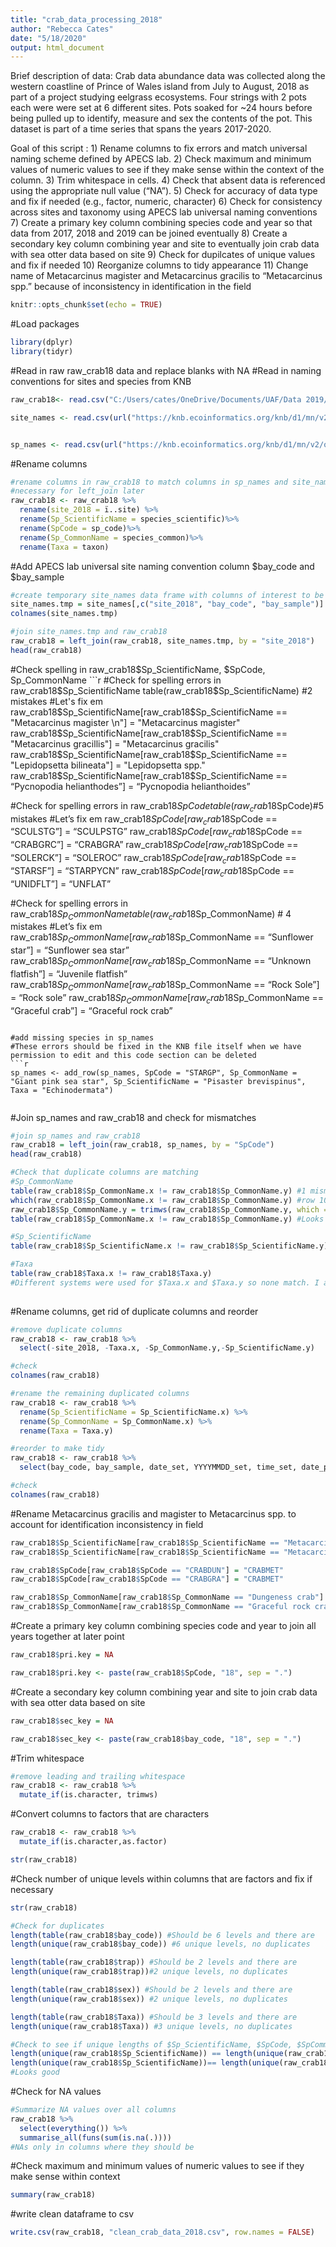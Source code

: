 ---
title: "crab_data_processing_2018"
author: "Rebecca Cates"
date: "5/18/2020"
output: html_document
---
Brief description of data:
Crab data abundance data was collected along the western coastline of Prince of Wales island from July to August, 2018 as part of a project studying eelgrass ecosystems. Four strings with 2 pots each were were set at 6 different sites. Pots soaked for ~24 hours before being pulled up to identify, measure and sex the contents of the pot. This dataset is part of a time series that spans the years 2017-2020. 

Goal of this script :
1) Rename columns to fix errors and match universal naming scheme defined by APECS lab. 
2) Check maximum and minimum values of numeric values to see if they make sense within the context of      the column.
3) Trim whitespace in cells.
4) Check that absent data is referenced using the appropriate null value ("NA").
5) Check for accuracy of data type and fix if needed (e.g., factor, numeric, character)
6) Check for consistency across sites and taxonomy using APECS lab universal naming conventions
7) Create a primary key column combining species code and year so that data from 2017, 2018 and 2019 can    be joined eventually
8) Create a secondary key column combining year and site to eventually join crab data with sea otter       data based on site
9) Check for dupilcates of unique values and fix if needed
10) Reorganize columns to tidy appearance
11) Change name of Metacarcinus magister and Metacarcinus gracilis to "Metacarcinus spp." because of inconsistency in identification in the field

```{r setup, include=FALSE}
knitr::opts_chunk$set(echo = TRUE)
```

#Load packages
```{r warning=FALSE}
library(dplyr)
library(tidyr)
```

#Read in raw raw_crab18 data and replace blanks with NA
#Read in naming conventions for sites and species from KNB
```{r}
raw_crab18<- read.csv("C:/Users/cates/OneDrive/Documents/UAF/Data 2019/Crab/raw_crab_data_2018.csv", header = TRUE, stringsAsFactors = FALSE, na.strings=c("","NA")) #eventually source from KNB

site_names <- read.csv(url("https://knb.ecoinformatics.org/knb/d1/mn/v2/object/urn%3Auuid%3Ac9c99ce9-fbdd-4879-a2c9-c90448cdba7b", method = "libcurl"),stringsAsFactors = FALSE)


sp_names <- read.csv(url("https://knb.ecoinformatics.org/knb/d1/mn/v2/object/urn%3Auuid%3A08b8bcd1-3451-4a3a-a9ee-f3ad8b1a437e", method = "libcurl"),stringsAsFactors = FALSE)

```

#Rename columns
```{r}
#rename columns in raw_crab18 to match columns in sp_names and site_names
#necessary for left_join later
raw_crab18 <- raw_crab18 %>% 
  rename(site_2018 = ï..site) %>% 
  rename(Sp_ScientificName = species_scientific)%>% 
  rename(SpCode = sp_code)%>% 
  rename(Sp_CommonName = species_common)%>% 
  rename(Taxa = taxon)

```

#Add APECS lab universal site naming convention column $bay_code and $bay_sample
```{r}

#create temporary site_names data frame with columns of interest to be joined with raw_crab2017 dataframe
site_names.tmp = site_names[,c("site_2018", "bay_code", "bay_sample")]
colnames(site_names.tmp)

#join site_names.tmp and raw_crab18
raw_crab18 = left_join(raw_crab18, site_names.tmp, by = "site_2018")
head(raw_crab18)

```

#Check spelling in raw_crab18$Sp_ScientificName, $SpCode, Sp_CommonName
```{r}
#Check for spelling errors in raw_crab18$Sp_ScientificName
table(raw_crab18$Sp_ScientificName)
#2 mistakes
#Let's fix em
raw_crab18$Sp_ScientificName[raw_crab18$Sp_ScientificName == "Metacarcinus magister \n"]  = "Metacarcinus magister"
raw_crab18$Sp_ScientificName[raw_crab18$Sp_ScientificName == "Metacarcinus gracillis"]  = "Metacarcinus gracilis"
raw_crab18$Sp_ScientificName[raw_crab18$Sp_ScientificName == "Lepidopsetta bilineata"]  = "Lepidopsetta spp."
raw_crab18$Sp_ScientificName[raw_crab18$Sp_ScientificName == "Pycnopodia helianthodes"]  = "Pycnopodia helianthoides"


#Check for spelling errors in raw_crab18$SpCode
table(raw_crab18$SpCode)#5 mistakes
#Let's fix em
raw_crab18$SpCode[raw_crab18$SpCode == "SCULSTG"]  = "SCULPSTG"
raw_crab18$SpCode[raw_crab18$SpCode == "CRABGRC"]  = "CRABGRA"
raw_crab18$SpCode[raw_crab18$SpCode == "SOLERCK"]  = "SOLEROC"
raw_crab18$SpCode[raw_crab18$SpCode == "STARSF"]  = "STARPYCN"
raw_crab18$SpCode[raw_crab18$SpCode == "UNIDFLT"]  = "UNFLAT"


#Check for spelling errors in raw_crab18$Sp_CommonName
table(raw_crab18$Sp_CommonName) # 4 mistakes
#Let's fix em
raw_crab18$Sp_CommonName[raw_crab18$Sp_CommonName == "Sunflower star"]  = "Sunflower sea star"
raw_crab18$Sp_CommonName[raw_crab18$Sp_CommonName == "Unknown flatfish"]  = "Juvenile flatfish"
raw_crab18$Sp_CommonName[raw_crab18$Sp_CommonName == "Rock Sole"]  = "Rock sole"
raw_crab18$Sp_CommonName[raw_crab18$Sp_CommonName == "Graceful crab"]  = "Graceful rock crab"

```

#add missing species in sp_names
#These errors should be fixed in the KNB file itself when we have permission to edit and this code section can be deleted
```{r}
sp_names <- add_row(sp_names, SpCode = "STARGP", Sp_CommonName = "Giant pink sea star", Sp_ScientificName = "Pisaster brevispinus", Taxa = "Echinodermata") 


```

#Join sp_names and raw_crab18 and check for mismatches
```{r}
#join sp_names and raw_crab18
raw_crab18 = left_join(raw_crab18, sp_names, by = "SpCode")
head(raw_crab18)

#Check that duplicate columns are matching
#Sp_CommonName
table(raw_crab18$Sp_CommonName.x != raw_crab18$Sp_CommonName.y) #1 mismatched
which(raw_crab18$Sp_CommonName.x != raw_crab18$Sp_CommonName.y) #row 108
raw_crab18$Sp_CommonName.y = trimws(raw_crab18$Sp_CommonName.y, which = c("both", "left", "right"))
table(raw_crab18$Sp_CommonName.x != raw_crab18$Sp_CommonName.y) #Looks good

#Sp_ScientificName
table(raw_crab18$Sp_ScientificName.x != raw_crab18$Sp_ScientificName.y) #Looks good

#Taxa
table(raw_crab18$Taxa.x != raw_crab18$Taxa.y) 
#Different systems were used for $Taxa.x and $Taxa.y so none match. I am keeping $Taxa.y in the cleaned dataset
    
```

#Rename columns, get rid of duplicate columns and reorder
```{r}
#remove duplicate columns
raw_crab18 <- raw_crab18 %>% 
  select(-site_2018, -Taxa.x, -Sp_CommonName.y,-Sp_ScientificName.y)

#check
colnames(raw_crab18)

#rename the remaining duplicated columns
raw_crab18 <- raw_crab18 %>% 
  rename(Sp_ScientificName = Sp_ScientificName.x) %>% 
  rename(Sp_CommonName = Sp_CommonName.x) %>% 
  rename(Taxa = Taxa.y)

#reorder to make tidy
raw_crab18 <- raw_crab18 %>% 
  select(bay_code, bay_sample, date_set, YYYYMMDD_set, time_set, date_pulled, YYYYMMDD_pulled, time_pulled, time_soak_hr, trap, string, Sp_CommonName, Sp_ScientificName, SpCode, Taxa, carapace_width_mm, sex, fork_length_mm, unmeasured, notes)

#check
colnames(raw_crab18)

```

#Rename Metacarcinus gracilis and magister to Metacarcinus spp. to account for identification inconsistency in field
```{r}
raw_crab18$Sp_ScientificName[raw_crab18$Sp_ScientificName == "Metacarcinus magister"] = "Metacarcinus spp."
raw_crab18$Sp_ScientificName[raw_crab18$Sp_ScientificName == "Metacarcinus gracilis"] = "Metacarcinus spp."

raw_crab18$SpCode[raw_crab18$SpCode == "CRABDUN"] = "CRABMET"
raw_crab18$SpCode[raw_crab18$SpCode == "CRABGRA"] = "CRABMET"

raw_crab18$Sp_CommonName[raw_crab18$Sp_CommonName == "Dungeness crab"] = "Metacarcinus spp."
raw_crab18$Sp_CommonName[raw_crab18$Sp_CommonName == "Graceful rock crab"] = "Metacarcinus spp."

```

#Create a primary key column combining species code and year to join all years together at later point
```{r}

raw_crab18$pri.key = NA

raw_crab18$pri.key <- paste(raw_crab18$SpCode, "18", sep = ".")

```

#Create a secondary key column combining year and site to join crab data with sea otter data based on site
```{r}
raw_crab18$sec_key = NA

raw_crab18$sec_key <- paste(raw_crab18$bay_code, "18", sep = ".")
```

#Trim whitespace

```{r}
#remove leading and trailing whitespace
raw_crab18 <- raw_crab18 %>%
  mutate_if(is.character, trimws)

```

#Convert columns to factors that are characters
```{r}
raw_crab18 <- raw_crab18 %>%
  mutate_if(is.character,as.factor)

str(raw_crab18)

```


#Check number of unique levels within columns that are factors and fix if necessary

```{r}
str(raw_crab18)

#Check for duplicates
length(table(raw_crab18$bay_code)) #Should be 6 levels and there are
length(unique(raw_crab18$bay_code)) #6 unique levels, no duplicates

length(table(raw_crab18$trap)) #Should be 2 levels and there are
length(unique(raw_crab18$trap))#2 unique levels, no duplicates

length(table(raw_crab18$sex)) #Should be 2 levels and there are
length(unique(raw_crab18$sex)) #2 unique levels, no duplicates

length(table(raw_crab18$Taxa)) #Should be 3 levels and there are
length(unique(raw_crab18$Taxa)) #3 unique levels, no duplicates

#Check to see if unique lengths of $Sp_ScientificName, $SpCode, $SpCommonName match
length(unique(raw_crab18$Sp_ScientificName)) == length(unique(raw_crab18$Sp_CommonName)) 
length(unique(raw_crab18$Sp_ScientificName))== length(unique(raw_crab18$SpCode))
#Looks good

```

#Check for NA values
```{r}
#Summarize NA values over all columns
raw_crab18 %>%
  select(everything()) %>%
  summarise_all(funs(sum(is.na(.))))
#NAs only in columns where they should be

```

#Check maximum and minimum values of numeric values to see if they make sense within context
```{r}
summary(raw_crab18)
```

#write clean dataframe to csv
```{r}
write.csv(raw_crab18, "clean_crab_data_2018.csv", row.names = FALSE)
```

